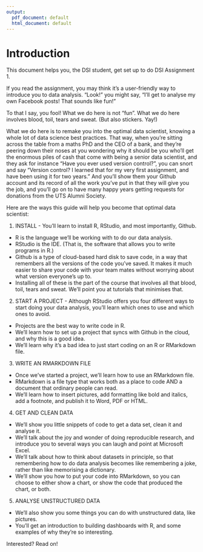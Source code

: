 ```yaml
---
output:
  pdf_document: default
  html_document: default
---
```

# Introduction

This document helps you, the DSI student, get set up to do DSI Assignment 1.

If you read the assignment, you may think it's a user-friendly way to introduce you to data analysis. "Look!" you might say, "I'll get to analyse my own Facebook posts! That sounds like fun!"

To that I say, you fool! What we do here is not "fun". What we do here involves blood, toil, tears and sweat. (But also stickers. Yay!) 

What we do here is to remake you into the optimal data scientist, knowing a whole lot of data science best practices. That way, when you're sitting across the table from a maths PhD and the CEO of a bank, and they're peering down their noses at you wondering why it should be you who'll get the enormous piles of cash that come with being a senior data scientist, and they ask for instance "Have you ever used version control?", you can snort and say "Version control? I learned that for my very first assignment, and have been using it for two years." And you'll show them your Github account and its record of all the work you've put in that they will give you the job, and you'll go on to have many happy years getting requests for donations from the UTS Alumni Society.

Here are the ways this guide will help you become that optimal data scientist:

1) INSTALL - You'll learn to install R, RStudio, and most importantly, Github. 
* R is the language we'll be working with to do our data analysis. 
* RStudio is the IDE. (That is, the software that allows you to write programs in R.)
* Github is a type of cloud-based hard disk to save code, in a way that remembers all the versions of the code you've saved. It makes it much easier to share your code with your team mates without worrying about what version everyone's up to.
* Installing all of these is the part of the course that involves all that blood, toil, tears and sweat. We'll point you at tutorials that minimises that.

2) START A PROJECT - Although RStudio offers you four different ways to start doing your data analysis, you'll learn which ones to use and which ones to avoid.
* Projects are the best way to write code in R.
* We'll learn how to set up a project that syncs with Github in the cloud, and why this is a good idea.
* We'll learn why it's a bad idea to just start coding on an R or RMarkdown file.

3) WRITE AN RMARKDOWN FILE
* Once we've started a project, we'll learn how to use an RMarkdown file.
* RMarkdown is a file type that works both as a place to code AND a document that ordinary people can read.
* We'll learn how to insert pictures, add formatting like bold and italics, add a footnote, and publish it to Word, PDF or HTML.

4) GET AND CLEAN DATA
* We'll show you little snippets of code to get a data set, clean it and analyse it. 
* We'll talk about the joy and wonder of doing reproducible research, and introduce you to several ways you can laugh and point at Microsoft Excel.
* We'll talk about how to think about datasets in principle, so that remembering how to do data analysis becomes like remembering a joke, rather than like memorising a dictionary. 
* We'll show you how to put your code into RMarkdown, so you can choose to either show a chart, or show the code that produced the chart, or both.

5) ANALYSE UNSTRUCTURED DATA
* We'll also show you some things you can do with unstructured data, like pictures. 
* You'll get an introduction to building dashboards with R, and some examples of why they're so interesting.

Interested? Read on!
